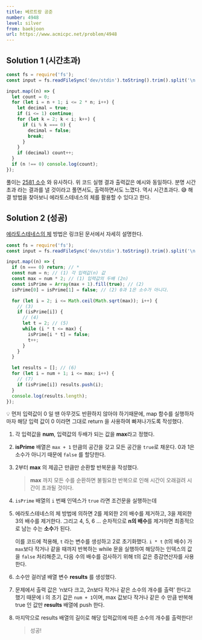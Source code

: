 ```yaml
---
title: 베르트랑 공준
number: 4948
level: silver
from: baekjoon
url: https://www.acmicpc.net/problem/4948
---
```


## Solution 1 (시간초과)

```js
const fs = require('fs');
const input = fs.readFileSync('dev/stdin').toString().trim().split('\n').map(Number);

input.map((n) => {
  let count = 0;
  for (let i = n + 1; i <= 2 * n; i++) {
    let decimal = true;
    if (i <= 1) continue;
    for (let k = 2; k < i; k++) {
      if (i % k === 0) {
        decimal = false;
        break;
      }
    }
    if (decimal) count++;
  }
  if (n !== 0) console.log(count);
});
```

풀이는 [2581 소수](https://thisyujeong.github.io/TIL/algorithm/baekjoon/2581.html) 와 유사하다. 위 코드 실행 결과 출력값은 예시와 동일하다. 분명 시간 초과 라는 결과를 낼 것이라고 풀면서도, 출력하면서도 느꼈다. 역시 시간초과다. 😅 해결 방법을 찾아보니 에라토스테네스의 체를 활용할 수 있다고 한다.

## Solution 2 (성공)

[에라토스테네스의 체](https://namu.wiki/w/%EC%97%90%EB%9D%BC%ED%86%A0%EC%8A%A4%ED%85%8C%EB%84%A4%EC%8A%A4%EC%9D%98%20%EC%B2%B4) 방법은 링크된 문서에서 자세히 설명한다.

```js
const fs = require('fs');
const input = fs.readFileSync('dev/stdin').toString().trim().split('\n').map(Number);

input.map((n) => {
  if (n === 0) return; // *
  const num = n; // (1) 각 입력값(n) 값
  const max = num * 2; // (1) 입력값의 두배 (2n)
  const isPrime = Array(max + 1).fill(true); // (2)
  isPrime[0] = isPrime[1] = false; // (2) 0과 1은 소수가 아니다.

  for (let i = 2; i <= Math.ceil(Math.sqrt(max)); i++) {
    // (3)
    if (isPrime[i]) {
      // (4)
      let t = 2; // (5)
      while (i * t <= max) {
        isPrime[i * t] = false;
        t++;
      }
    }
  }

  let results = []; // (6)
  for (let i = num + 1; i <= max; i++) {
    // (7)
    if (isPrime[i]) results.push(i);
  }
  console.log(results.length);
});
```

💡 먼저 입력값이 0 일 땐 아무것도 반환하지 않아야 하기때문에, map 함수를 실행하자마자 해당 입력 값이 0 이라면 그대로 return 을 사용하여 빠져나가도록 작성했다.

1. 각 입력값을 **num**, 입력값의 두배가 되는 값을 **max**라고 정했다.
2. **isPrime** 배열은 `max + 1` 만큼의 공간을 갖고 모든 공간을 `true`로 채운다. 0과 1은 소수가 아니기 때문에 `false` 를 할당한다.
3. 2부터 **max** 의 제곱근 만큼만 순환할 반복문을 작성했다.
   > **max** 까지 모든 수를 순환하면 불필요한 반복으로 인해 시간이 오래걸려 시간이 초과될 것이다.
4. `isPrime` 배열의 `i` 번째 인덱스가 `true` 라면 조건문을 실행하는데
5. 에라토스테네스의 체 방법에 의하면 2를 제외한 2의 배수를 제거하고, 3을 제외한 3의 배수를 제거한다. 그리고 4, 5, 6 ... 순차적으로 **n의 배수**를 제거하면 최종적으로 남는 수는 **소수**가 된다.

   이를 코드에 적용해, `t` 라는 변수를 생성하고 2로 초기화했다. `i * t` (t의 배수) 가 `max`보다 작거나 같을 때까지 반복하는 while 문을 실행하여 해당하는 인덱스의 값을 `false` 처리해준고, 다음 수의 배수를 검사하기 위해 t의 값은 증감연산자를 사용한다.

6. 소수만 걸러낼 배열 변수 **results** 를 생성했다.
7. 문제에서 출력 값은 ‘n보다 크고, 2n보다 작거나 같은 소수의 개수를 출력’ 한다고 했기 때문에 i 의 초기 값은 `num + 1`이며, max 값보다 작거나 같은 수 만큼 반복해 true 인 값만 **results** 배열에 push 한다.

8. 마지막으로 results 배열의 길이로 해당 입력값의에 따른 소수의 개수를 출력한다!
   > 성공!
